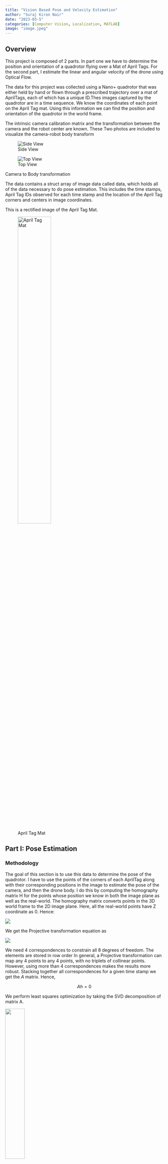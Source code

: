 ```yaml
---
title: "Vision Based Pose and Velocity Estimation"
author: "Suraj Kiron Nair"
date: "2023-03-5"
categories: [Computer Vision, Localization, MATLAB]
image: "image.jpeg"
---
```


## Overview
This project is composed of 2 parts. In part one we have to determine the position and orientation of a quadrotor flying over a Mat of April Tags. For the second part, I estimate the linear and angular velocity of the drone using Optical Flow.

The data for this project was collected using a Nano+ quadrotor that was either held by hand or flown
through a prescribed trajectory over a mat of AprilTags, each of which has a unique ID.Thes images captured by the quadrotor are in a time sequence. We know the coordinates of each point on the April Tag mat. Using this information we can find the position and orientation of the quadrotor in the world frame.	

The intrinsic camera calibration matrix and the transformation between the camera and the robot center
are known. These Two photos are included to visualize the camera-robot body transform

::: {#fig-elephants layout-ncol=2}

![Side View](side_view.jpg){#fig-surus}

![Top View](top_view.jpeg){#fig-hanno}

Camera to Body transformation
:::


The data contains a struct array of image data called data,
which holds all of the data necessary to do pose estimation. This includes the time stamps, April Tag IDs observed for each time stamp and the location of the April Tag corners and centers in image coordinates.

This is a rectified image of the April Tag Mat.

![April Tag Mat](aprilTagMat.png){width="50%"}


## Part I: Pose Estimation
### Methodology

The goal of this section is to use this data to determine the pose of the quadrotor.
I have to use the points of the corners of each AprilTag along with their corresponding positions in the image to estimate the pose of the camera, and then the drone body. I do this by computing the homography matrix H for the points whose position we know in both the image plane as well as the real-world. The homography matrix converts points in the 3D world frame to the 2D image plane. Here, all the real-world points have Z coordinate as 0. Hence:

![](Picture1.png){fig-align="center"}

We get the Projective transformation equation as

![](Picture2.png){fig-align="center"}

We need 4 correspondences to constrain all 8 degrees of freedom. The elements are stored in row order In general, a Projective transformation can map any 4 points to any 4 points, with no triplets of collinear points. However, using more than 4 correspondences makes the results more robust. Stacking together all correspondences for a given time stamp we get the $A$ matrix. Hence,

$$Ah = 0$$

We perform least squares optimization by taking the SVD decomposition of matrix A.

![](Picture3.png){fig-align="center" width="35%"}

We get the homography matrix from 9th coloumn of the V matrix.

![](Picture4.png){fig-align="center" width="80%"}

From this we extract our Rotation matrix $(R)$ and our Translation Vector $(T)$.

![](Picture5.png){fig-align="center" width="50%"}

The diagonal guarantees it is a rotation matrix with determinant 1. To find our estimate of the translation we just make sure it is in the right scale using the following.

$$T = \hat{T}/||\hat{R_1}||$$

## Pose Tracking Results 

The results show that the calculated pose (blue) is closely tracking the ground truth from the Vicon (red).

![Dataset 1: Position and Orientation Tracking Results](Picture6.png){fig-align="center"}

![Dataset 2: Position and Orientation Tracking Results](Picture7.png){fig-align="center"}

## Part II: Velocity Estimation

### Methodology
We first extract corners in each image. I used MATLAB’s built in corner detectors detectFASTfeatures to accomplish this. The extracted corners  includes  corners from the random scribble.

After extracting corners, the next step is to compute the motion(Optical Flow) between these corners in two consecutive images. This is achieved using the Kanade-Lucas-Tomasi (KLT) feature tracker in MATLAB. Optical flow refers to the pattern of apparent motion of objects, surfaces, and edges in a visual scene caused by the relative motion between an observer and the scene.

We need to solve the Motion Field Equation for the case of fixed depth. The Motion Field Equation relates the image plane velocities of the points (denoted by $( \dot{p} )$) to the motion of the camera or object. This equation is based on the assumption of a fixed depth (denoted by $( Z )$), where$ ( A(p) )$ and $( B(p) )$ are functions of the point coordinates in the image, and $( V )$ and $( \Omega )$ represent the linear and angular velocities, respectively.
$$ \dot{p} = \frac{1}{Z} A(p)V + B(p)\Omega$$
$$\dot{p} = \frac{1}{Z} A(p)V + B(p)\Omega = \left( \frac{1}{Z} A(p) \quad B(p) \right) \begin{pmatrix} V \\ \Omega \end{pmatrix}$$

**Least Squares Minimization**: The estimated velocities are obtained by solving an optimization problem, where the sum of the squared differences between the observed image plane velocities (\( \dot{p}_i \)) and those predicted by the Motion Field Equation is minimized. This is a classic least squares problem

$$V^*, \Omega^* = \arg\min_{V,\Omega} \sum_{i=1}^n \left\| \left( \frac{1}{Z_i} A(p_i) \quad B(p_i) \right) \begin{pmatrix} V \\ \Omega \end{pmatrix} - \dot{p}_i \right\|^2
$$

**Velocity Estimation Equation**: Finally, the solution to the optimization problem yields the estimated linear and angular velocities $( V^*)$ and $( \Omega^* )$, encapsulated in a matrix form. The matrix $ ( H^+ )$ is the pseudo-inverse of a matrix $( H )$, which relates the observed velocities $( \dot{p} )$ to the motion parameters $( V )$ and $( \Omega )$. The pseudo-inverse is used when the system of equations is either underdetermined or overdetermined, allowing for a least squares solution to the problem.

$$\begin{pmatrix}
V^* \\
\Omega^*
\end{pmatrix} = H^+ \dot{p}$$


### RANSAC (RANdom SAmple Consensus) ###
RANSAC is an algorithm used for estimating parameters of a mathematical model from a set of data that may contain outliers. The algorithm works by iteratively selecting random subsets of data points and fitting a model to these subsets. The model parameters are then evaluated on the remaining data points, and if the model fits well to a sufficient number of points, it is considered a good fit and the algorithm terminates.
The number of attempts(k) required to achieve a probability of success Psuccess is given by the equation
$$k = \frac{\log(1 - P_{\text{success}})}{\log(1 - e^{-M})}
$$

To implement RANSAC I use the following pseudocode
![RANSAC pseudocode](Picture8.png){fig-align="center"}

### Veloctiy Estimation Results

The graph has a noticeable pattern of increased activity, particularly spikes, which could indicate rapid changes in altitude or disturbances affecting the drone's movement. The predictions seems to be noisy need to experiment by tuning tracker parameters and using different tracker algorithms.
Overall, the predictions track the true velocities closely but there is room for improvement.

![Linear and Angular Velocity Estimation Results](Picture9.png){fig-align="center"}

[Next Project: Unscented Kalman Filter](..\6_RLAN_3_UKF\index.qmd)